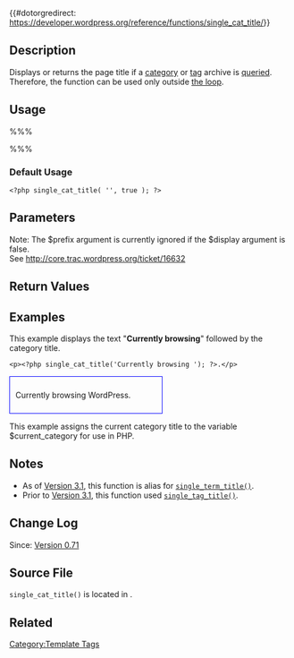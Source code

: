 {{#dotorgredirect: https://developer.wordpress.org/reference/functions/single_cat_title/}}

{{Languages|
{{en|Template Tags/single_cat_title}}
{{ja|テンプレートタグ/single_cat_title}}
{{pt-br|Template Tags/single_cat_title}}
}}
== Description ==

Displays or returns the page title if a [[Glossary#Category|category]] or [[Glossary#Tag|tag]] archive is [[Glossary#Query|queried]]. Therefore, the function can be used only outside [[The Loop|the loop]].

== Usage ==

%%% <?php single_cat_title( $prefix, $display ); ?> %%%

=== Default Usage ===

 <pre><?php single_cat_title( '', true ); ?></pre>

== Parameters ==

{{Parameter|$prefix|string|Text to output before the title.|optional}}
Note: The $prefix argument is currently ignored if the $display argument is false.<br />
See http://core.trac.wordpress.org/ticket/16632
{{Parameter|$display|boolean|Should the page title be displayed (''true'') or returned for use in PHP (''false'').|optional|true}}

== Return Values ==

{{Return||string/void|Page title if a category or tag archive is [[Glossary#Query|queried]] and the <tt>$display</tt> argument is set to ''false''.}}

== Examples ==

This example displays the text "'''Currently browsing '''" followed by the category title.

 &lt;p&gt;<?php single_cat_title('Currently browsing '); ?>.&lt;/p&gt;

<div style="border:1px solid blue; width:50%; padding:10px">Currently browsing WordPress.</div>


This example assigns the current category title to the variable $current_category for use in PHP.

 <?php $current_category = single_cat_title("", false); ?>

== Notes ==

* As of [[Version 3.1]], this function is alias for <tt>[[Function Reference/single_term_title|single_term_title()]]</tt>.
* Prior to [[Version 3.1]], this function used <tt>[[Function Reference/single_tag_title|single_tag_title()]]</tt>.

== Change Log ==

Since: [[Version 0.71]]

== Source File ==

<tt>single_cat_title()</tt> is located in {{Trac|wp-includes/general-template.php}}.

== Related ==

{{Category Tags}}

{{Tag Footer}}

[[Category:Template Tags]]